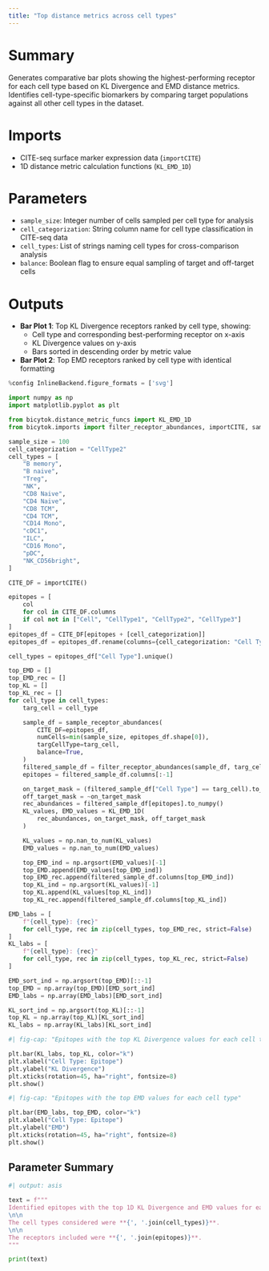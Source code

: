 ```yaml
---
title: "Top distance metrics across cell types"
---
```


# Summary
Generates comparative bar plots showing the highest-performing receptor for each cell type based on KL Divergence and EMD distance metrics. Identifies cell-type-specific biomarkers by comparing target populations against all other cell types in the dataset.

# Imports
- CITE-seq surface marker expression data (`importCITE`)
- 1D distance metric calculation functions (`KL_EMD_1D`)

# Parameters
- `sample_size`: Integer number of cells sampled per cell type for analysis
- `cell_categorization`: String column name for cell type classification in CITE-seq data
- `cell_types`: List of strings naming cell types for cross-comparison analysis
- `balance`: Boolean flag to ensure equal sampling of target and off-target cells

# Outputs
- **Bar Plot 1**: Top KL Divergence receptors ranked by cell type, showing:
  - Cell type and corresponding best-performing receptor on x-axis
  - KL Divergence values on y-axis
  - Bars sorted in descending order by metric value
- **Bar Plot 2**: Top EMD receptors ranked by cell type with identical formatting

```python
%config InlineBackend.figure_formats = ['svg']

import numpy as np
import matplotlib.pyplot as plt

from bicytok.distance_metric_funcs import KL_EMD_1D
from bicytok.imports import filter_receptor_abundances, importCITE, sample_receptor_abundances

sample_size = 100
cell_categorization = "CellType2"
cell_types = [
    "B memory",
    "B naive",
    "Treg",
    "NK",
    "CD8 Naive",
    "CD4 Naive",
    "CD8 TCM",
    "CD4 TCM",
    "CD14 Mono",
    "cDC1",
    "ILC",
    "CD16 Mono",
    "pDC",
    "NK_CD56bright",
]

CITE_DF = importCITE()

epitopes = [
    col
    for col in CITE_DF.columns
    if col not in ["Cell", "CellType1", "CellType2", "CellType3"]
]
epitopes_df = CITE_DF[epitopes + [cell_categorization]]
epitopes_df = epitopes_df.rename(columns={cell_categorization: "Cell Type"})

cell_types = epitopes_df["Cell Type"].unique()

top_EMD = []
top_EMD_rec = []
top_KL = []
top_KL_rec = []
for cell_type in cell_types:
    targ_cell = cell_type

    sample_df = sample_receptor_abundances(
        CITE_DF=epitopes_df,
        numCells=min(sample_size, epitopes_df.shape[0]),
        targCellType=targ_cell,
        balance=True,
    )
    filtered_sample_df = filter_receptor_abundances(sample_df, targ_cell)
    epitopes = filtered_sample_df.columns[:-1]

    on_target_mask = (filtered_sample_df["Cell Type"] == targ_cell).to_numpy()
    off_target_mask = ~on_target_mask
    rec_abundances = filtered_sample_df[epitopes].to_numpy()
    KL_values, EMD_values = KL_EMD_1D(
        rec_abundances, on_target_mask, off_target_mask
    )

    KL_values = np.nan_to_num(KL_values)
    EMD_values = np.nan_to_num(EMD_values)

    top_EMD_ind = np.argsort(EMD_values)[-1]
    top_EMD.append(EMD_values[top_EMD_ind])
    top_EMD_rec.append(filtered_sample_df.columns[top_EMD_ind])
    top_KL_ind = np.argsort(KL_values)[-1]
    top_KL.append(KL_values[top_KL_ind])
    top_KL_rec.append(filtered_sample_df.columns[top_KL_ind])

EMD_labs = [
    f"{cell_type}: {rec}"
    for cell_type, rec in zip(cell_types, top_EMD_rec, strict=False)
]
KL_labs = [
    f"{cell_type}: {rec}"
    for cell_type, rec in zip(cell_types, top_KL_rec, strict=False)
]

EMD_sort_ind = np.argsort(top_EMD)[::-1]
top_EMD = np.array(top_EMD)[EMD_sort_ind]
EMD_labs = np.array(EMD_labs)[EMD_sort_ind]

KL_sort_ind = np.argsort(top_KL)[::-1]
top_KL = np.array(top_KL)[KL_sort_ind]
KL_labs = np.array(KL_labs)[KL_sort_ind]
```

```python
#| fig-cap: "Epitopes with the top KL Divergence values for each cell type"

plt.bar(KL_labs, top_KL, color="k")
plt.xlabel("Cell Type: Epitope")
plt.ylabel("KL Divergence")
plt.xticks(rotation=45, ha="right", fontsize=8)
plt.show()
```

```python
#| fig-cap: "Epitopes with the top EMD values for each cell type"

plt.bar(EMD_labs, top_EMD, color="k")
plt.xlabel("Cell Type: Epitope")
plt.ylabel("EMD")
plt.xticks(rotation=45, ha="right", fontsize=8)
plt.show()
```

## Parameter Summary
```python
#| output: asis

text = f"""
Identified epitopes with the top 1D KL Divergence and EMD values for each cell type compared to all other cell types. The analysis was performed on **{sample_size}** cells sampled from the CITE-seq dataset.
\n\n
The cell types considered were **{', '.join(cell_types)}**.
\n\n
The receptors included were **{', '.join(epitopes)}**.
"""

print(text)
```